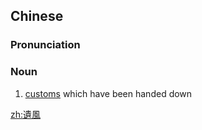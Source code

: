 {{also|遗风}}
==Chinese==
{{zh-forms|s=遗风}}

===Pronunciation===
{{zh-pron
|m=yífēng
|c=wai4 fung1
|mn=qz,xm,zz:ûi-hong/qz,xm,zz:î-hong
|cat=n
}}

===Noun===
{{zh-noun}}

# [[custom]]s which have been handed down

[[zh:遺風]]